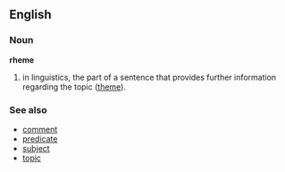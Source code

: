 ==English==
===Noun===
'''rheme'''

#in linguistics, the part of a sentence that provides further information regarding the topic ([[theme]]).

===See also===
*[[comment]]
*[[predicate]]
*[[subject]]
*[[topic]]